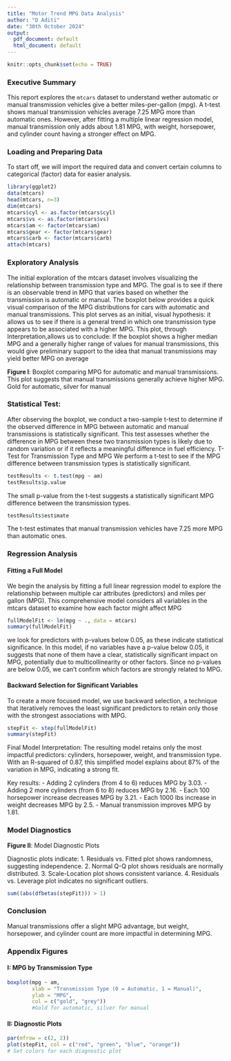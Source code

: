 ```yaml
---
title: "Motor Trend MPG Data Analysis"
author: "D Aditi"
date: "30th October 2024"
output:
  pdf_document: default
  html_document: default
---
```


```r
knitr::opts_chunk$set(echo = TRUE)
```

### Executive Summary
This report explores the `mtcars` dataset to understand wether automatic or manual transmission vehicles give a better miles-per-gallon (mpg). A t-test shows manual transmission vehicles average 7.25 MPG more than automatic ones. However, after fitting a multiple linear regression model, manual transmission only adds about 1.81 MPG, with weight, horsepower, and cylinder count having a stronger effect on MPG.

### Loading and Preparing Data

To start off, we will import the required data and convert certain columns to categorical (factor) data for easier analysis.

```r
library(ggplot2)
data(mtcars)
head(mtcars, n=3)
dim(mtcars)
mtcars$cyl <- as.factor(mtcars$cyl)
mtcars$vs <- as.factor(mtcars$vs)
mtcars$am <- factor(mtcars$am)
mtcars$gear <- factor(mtcars$gear)
mtcars$carb <- factor(mtcars$carb)
attach(mtcars)
```

### Exploratory Analysis
The initial exploration of the mtcars dataset involves visualizing the relationship between transmission type and MPG. The goal is to see if there is an observable trend in MPG that varies based on whether the transmission is automatic or manual.
The boxplot below provides a quick visual comparison of the MPG distributions for cars with automatic and manual transmissions. This plot serves as an initial, visual hypothesis: it allows us to see if there is a general trend in which one transmission type appears to be associated with a higher MPG. This plot, through Interpretation,allows us to conclude: If the boxplot shows a higher median MPG and a generally higher range of values for manual transmissions, this would give preliminary support to the idea that manual transmissions may yield better MPG on average

**Figure I**: Boxplot comparing MPG for automatic and manual transmissions. This plot suggests that manual transmissions generally achieve higher MPG. Gold for automatic, silver for manual

### Statistical Test: 
After observing the boxplot, we conduct a two-sample t-test to determine if the observed difference in MPG between automatic and manual transmissions is statistically significant. This test assesses whether the difference in MPG between these two transmission types is likely due to random variation or if it reflects a meaningful difference in fuel efficiency. T-Test for Transmission Type and MPG
We perform a t-test to see if the MPG difference between transmission types is statistically significant.

```r
testResults <- t.test(mpg ~ am)
testResults$p.value
```

The small p-value from the t-test suggests a statistically significant MPG difference between the transmission types.

```r
testResults$estimate
```

The t-test estimates that manual transmission vehicles have 7.25 more MPG than automatic ones.

### Regression Analysis
#### Fitting a Full Model
We begin the analysis by fitting a full linear regression model to explore the relationship between multiple car attributes (predictors) and miles per gallon (MPG). This comprehensive model considers all variables in the mtcars dataset to examine how each factor might affect MPG

```r
fullModelFit <- lm(mpg ~ ., data = mtcars)
summary(fullModelFit)
```

we look for predictors with p-values below 0.05, as these indicate statistical significance. In this model, if no variables have a p-value below 0.05, it suggests that none of them have a clear, statistically significant impact on MPG, potentially due to multicollinearity or other factors. Since no p-values are below 0.05, we can’t confirm which factors are strongly related to MPG.

#### Backward Selection for Significant Variables
To create a more focused model, we use backward selection, a technique that iteratively removes the least significant predictors to retain only those with the strongest associations with MPG.

```r
stepFit <- step(fullModelFit)
summary(stepFit)
```

Final Model Interpretation: The resulting model retains only the most impactful predictors: cylinders, horsepower, weight, and transmission type. With an R-squared of 0.87, this simplified model explains about 87% of the variation in MPG, indicating a strong fit. 

Key results:
- Adding 2 cylinders (from 4 to 6) reduces MPG by 3.03.
- Adding 2 more cylinders (from 6 to 8) reduces MPG by 2.16.
- Each 100 horsepower increase decreases MPG by 3.21.
- Each 1000 lbs increase in weight decreases MPG by 2.5.
- Manual transmission improves MPG by 1.81.

### Model Diagnostics
**Figure II**: Model Diagnostic Plots

Diagnostic plots indicate:
1. Residuals vs. Fitted plot shows randomness, suggesting independence.
2. Normal Q-Q plot shows residuals are normally distributed.
3. Scale-Location plot shows consistent variance.
4. Residuals vs. Leverage plot indicates no significant outliers.

```r
sum((abs(dfbetas(stepFit))) > 1)
```

### Conclusion
Manual transmissions offer a slight MPG advantage, but weight, horsepower, and cylinder count are more impactful in determining MPG.

### Appendix Figures

#### I: MPG by Transmission Type

```r
boxplot(mpg ~ am, 
        xlab = "Transmission Type (0 = Automatic, 1 = Manual)", 
        ylab = "MPG",
        col = c("gold", "grey"))
        #Gold for automatic, silver for manual
```

#### II: Diagnostic Plots

```r
par(mfrow = c(2, 2))
plot(stepFit, col = c("red", "green", "blue", "orange"))
# Set colors for each diagnostic plot
```

